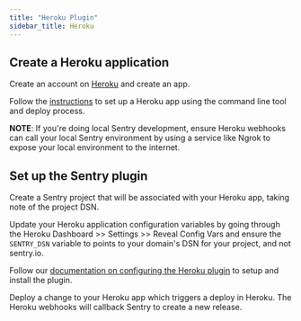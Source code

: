 ```yaml
---
title: "Heroku Plugin"
sidebar_title: Heroku
---
```


## Create a Heroku application

Create an account on [Heroku](http://www.heroku.com) and create an app.

Follow the [instructions](https://devcenter.heroku.com/articles/git) to set up a Heroku app using the command line tool and deploy process.

**NOTE**: If you're doing local Sentry development, ensure Heroku webhooks can call your local Sentry environment by using a service like Ngrok to expose your local environment to the internet.


## Set up the Sentry plugin

Create a Sentry project that will be associated with your Heroku app, taking note of the project DSN.

Update your Heroku application configuration variables by going through the Heroku Dashboard >> Settings >> Reveal Config Vars and ensure the `SENTRY_DSN` variable to points to your domain's DSN for your project, and not sentry.io.

Follow our [documentation on configuring the Heroku plugin](https://docs.sentry.io/product/integrations/deployment/heroku/) to setup and install the plugin.

Deploy a change to your Heroku app which triggers a deploy in Heroku. The Heroku webhooks will callback Sentry to create a new release.
